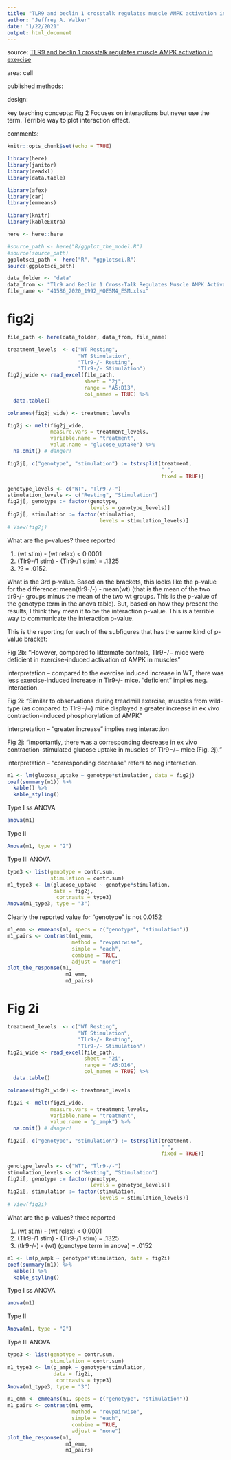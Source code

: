 ```yaml
---
title: "TLR9 and beclin 1 crosstalk regulates muscle AMPK activation in exercise"
author: "Jeffrey A. Walker"
date: "1/22/2021"
output: html_document
---
```


source: [TLR9 and beclin 1 crosstalk regulates muscle AMPK activation in exercise](https://www.nature.com/articles/s41586-020-1992-7)

area: cell

published methods: 

design: 

key teaching concepts: Fig 2 Focuses on interactions but never use the term. Terrible way to plot interaction effect.



comments:

```r
knitr::opts_chunk$set(echo = TRUE)

library(here)
library(janitor)
library(readxl)
library(data.table)

library(afex)
library(car)
library(emmeans)

library(knitr)
library(kableExtra)

here <- here::here

#source_path <- here("R/ggplot_the_model.R")
#source(source_path)
ggplotsci_path <- here("R", "ggplotsci.R")
source(ggplotsci_path)
```

```r
data_folder <- "data"
data_from <- "Tlr9 and Beclin 1 Cross-Talk Regulates Muscle AMPK Activation"
file_name <- "41586_2020_1992_MOESM4_ESM.xlsx"
```

# fig2j

```r
file_path <- here(data_folder, data_from, file_name)

treatment_levels  <- c("WT Resting",
                       "WT Stimulation",
                       "Tlr9-/- Resting",
                       "Tlr9-/- Stimulation")
fig2j_wide <- read_excel(file_path,
                         sheet = "2j",
                         range = "A5:D13",
                         col_names = TRUE) %>%
  data.table()

colnames(fig2j_wide) <- treatment_levels

fig2j <- melt(fig2j_wide,
              measure.vars = treatment_levels,
              variable.name = "treatment",
              value.name = "glucose_uptake") %>%
  na.omit() # danger!

fig2j[, c("genotype", "stimulation") := tstrsplit(treatment,
                                                  " ",
                                                  fixed = TRUE)]

genotype_levels <- c("WT", "Tlr9-/-")
stimulation_levels <- c("Resting", "Stimulation")
fig2j[, genotype := factor(genotype,
                           levels = genotype_levels)]
fig2j[, stimulation := factor(stimulation,
                              levels = stimulation_levels)]
# View(fig2j)
```

What are the p-values? three reported

1. (wt stim) - (wt relax) < 0.0001
2. (Tlr9-/1 stim) - (Tlr9-/1 stim) = .1325
3. ?? = .0152.

What is the 3rd p-value. Based on the brackets, this looks like the p-value for the difference: mean(tlr9-/-)  - mean(wt) (that is the mean of the two tlr9-/- groups minus the mean of the two wt groups. This is the p-value of the genotype term in the anova table). But, based on how they present the results, I think they mean it to be the interaction p-value. This is a terrible way to communicate the interaction p-value.

This is the reporting for each of the subfigures that has the same kind of p-value bracket:

Fig 2b: "However, compared to littermate controls, Tlr9−/− mice were deficient in exercise-induced activation of AMPK in muscles"

interpretation -- compared to the exercise induced increase in WT, there was less exercise-induced increase in Tlr9-/- mice. "deficient" implies neg. interaction.

Fig 2i: "Similar to observations during treadmill exercise, muscles from wild-type (as compared to Tlr9−/−) mice displayed a greater increase in ex vivo contraction-induced phosphorylation of AMPK"

interpretation -- "greater increase" implies neg interaction

Fig 2j: "Importantly, there was a corresponding decrease in ex vivo contraction-stimulated glucose uptake in muscles of Tlr9−/− mice (Fig. 2j)."

interpretation -- "corresponding decrease" refers to neg interaction.

```r
m1 <- lm(glucose_uptake ~ genotype*stimulation, data = fig2j)
coef(summary(m1)) %>%
  kable() %>%
  kable_styling()
```


Type I ss ANOVA
```r
anova(m1)
```
Type II 

```r
Anova(m1, type = "2")
```

Type III ANOVA

```r
type3 <- list(genotype = contr.sum,
              stimulation = contr.sum)
m1_type3 <- lm(glucose_uptake ~ genotype*stimulation,
               data = fig2j,
                contrasts = type3)
Anova(m1_type3, type = "3")
```
Clearly the reported value for "genotype" is not 0.0152

```r
m1_emm <- emmeans(m1, specs = c("genotype", "stimulation"))
m1_pairs <- contrast(m1_emm,
                     method = "revpairwise",
                     simple = "each",
                     combine = TRUE,
                     adjust = "none")
plot_the_response(m1,
                   m1_emm,
                   m1_pairs)
```


# Fig 2i

```r
treatment_levels  <- c("WT Resting",
                       "WT Stimulation",
                       "Tlr9-/- Resting",
                       "Tlr9-/- Stimulation")
fig2i_wide <- read_excel(file_path,
                         sheet = "2i",
                         range = "A5:D16",
                         col_names = TRUE) %>%
  data.table()

colnames(fig2i_wide) <- treatment_levels

fig2i <- melt(fig2i_wide,
              measure.vars = treatment_levels,
              variable.name = "treatment",
              value.name = "p_ampk") %>%
  na.omit() # danger!

fig2i[, c("genotype", "stimulation") := tstrsplit(treatment,
                                                  " ",
                                                  fixed = TRUE)]

genotype_levels <- c("WT", "Tlr9-/-")
stimulation_levels <- c("Resting", "Stimulation")
fig2i[, genotype := factor(genotype,
                           levels = genotype_levels)]
fig2i[, stimulation := factor(stimulation,
                              levels = stimulation_levels)]
# View(fig2i)
```

What are the p-values? three reported

1. (wt stim) - (wt relax) < 0.0001
2. (Tlr9-/1 stim) - (Tlr9-/1 stim) = .1325
3. (tlr9-/-)  - (wt) (genotype term in anova) = .0152

```r
m1 <- lm(p_ampk ~ genotype*stimulation, data = fig2i)
coef(summary(m1)) %>%
  kable() %>%
  kable_styling()
```

Type I ss ANOVA

```r
anova(m1)
```
Type II 

```r
Anova(m1, type = "2")
```

Type III ANOVA

```r
type3 <- list(genotype = contr.sum,
              stimulation = contr.sum)
m1_type3 <- lm(p_ampk ~ genotype*stimulation,
               data = fig2i,
                contrasts = type3)
Anova(m1_type3, type = "3")
```

```r
m1_emm <- emmeans(m1, specs = c("genotype", "stimulation"))
m1_pairs <- contrast(m1_emm,
                     method = "revpairwise",
                     simple = "each",
                     combine = TRUE,
                     adjust = "none")
plot_the_response(m1,
                   m1_emm,
                   m1_pairs)
```